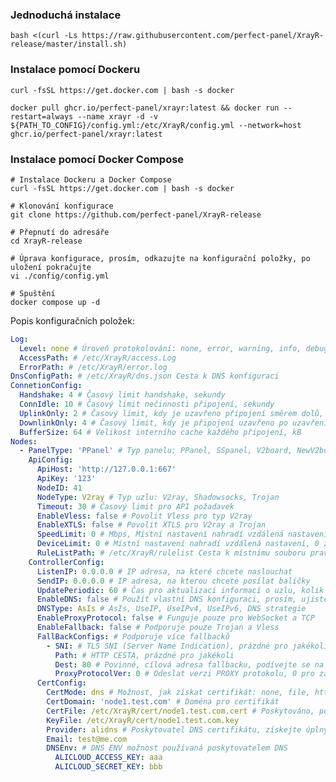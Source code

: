 ### Jednoduchá instalace

```shell
bash <(curl -Ls https://raw.githubusercontent.com/perfect-panel/XrayR-release/master/install.sh)
```

### Instalace pomocí Dockeru

```
curl -fsSL https://get.docker.com | bash -s docker

docker pull ghcr.io/perfect-panel/xrayr:latest && docker run --restart=always --name xrayr -d -v ${PATH_TO_CONFIG}/config.yml:/etc/XrayR/config.yml --network=host ghcr.io/perfect-panel/xrayr:latest
```

### Instalace pomocí Docker Compose

```
# Instalace Dockeru a Docker Compose
curl -fsSL https://get.docker.com | bash -s docker

# Klonování konfigurace
git clone https://github.com/perfect-panel/XrayR-release

# Přepnutí do adresáře
cd XrayR-release

# Úprava konfigurace, prosím, odkazujte na konfigurační položky, po uložení pokračujte
vi ./config/config.yml

# Spuštění
docker compose up -d
```

Popis konfiguračních položek:

```yaml
Log:
  Level: none # Úroveň protokolování: none, error, warning, info, debug
  AccessPath: # /etc/XrayR/access.Log
  ErrorPath: # /etc/XrayR/error.log
DnsConfigPath: # /etc/XrayR/dns.json Cesta k DNS konfiguraci
ConnetionConfig:
  Handshake: 4 # Časový limit handshake, sekundy
  ConnIdle: 10 # Časový limit nečinnosti připojení, sekundy
  UplinkOnly: 2 # Časový limit, kdy je uzavřeno připojení směrem dolů, sekundy
  DownlinkOnly: 4 # Časový limit, kdy je připojení uzavřeno po uzavření směru nahoru, sekundy
  BufferSize: 64 # Velikost interního cache každého připojení, kB
Nodes:
  - PanelType: 'PPanel' # Typ panelu: PPanel, SSpanel, V2board, NewV2board, PMpanel, Proxypanel, V2RaySocks
    ApiConfig:
      ApiHost: 'http://127.0.0.1:667'
      ApiKey: '123'
      NodeID: 41
      NodeType: V2ray # Typ uzlu: V2ray, Shadowsocks, Trojan
      Timeout: 30 # Časový limit pro API požadavek
      EnableVless: false # Povolit Vless pro typ V2ray
      EnableXTLS: false # Povolit XTLS pro V2ray a Trojan
      SpeedLimit: 0 # Mbps, Místní nastavení nahradí vzdálená nastavení, 0 znamená zakázat
      DeviceLimit: 0 # Místní nastavení nahradí vzdálená nastavení, 0 znamená zakázat
      RuleListPath: # /etc/XrayR/rulelist Cesta k místnímu souboru pravidel
    ControllerConfig:
      ListenIP: 0.0.0.0 # IP adresa, na které chcete naslouchat
      SendIP: 0.0.0.0 # IP adresa, na kterou chcete posílat balíčky
      UpdatePeriodic: 60 # Čas pro aktualizaci informací o uzlu, kolik sekund.
      EnableDNS: false # Použít vlastní DNS konfiguraci, prosím, ujistěte se, že máte správně nastavený dns.json
      DNSType: AsIs # AsIs, UseIP, UseIPv4, UseIPv6, DNS strategie
      EnableProxyProtocol: false # Funguje pouze pro WebSocket a TCP
      EnableFallback: false # Podporuje pouze Trojan a Vless
      FallBackConfigs: # Podporuje více fallbacků
        - SNI: # TLS SNI (Server Name Indication), prázdné pro jakékoli
          Path: # HTTP CESTA, prázdné pro jakékoli
          Dest: 80 # Povinné, cílová adresa fallbacku, podívejte se na https://xtls.github.io/config/fallback/ pro podrobnosti.
          ProxyProtocolVer: 0 # Odeslat verzi PROXY protokolu, 0 pro zakázání
      CertConfig:
        CertMode: dns # Možnost, jak získat certifikát: none, file, http, dns. Výběr "none" trvale zakáže konfiguraci tls.
        CertDomain: 'node1.test.com' # Doména pro certifikát
        CertFile: /etc/XrayR/cert/node1.test.com.cert # Poskytováno, pokud je CertMode soubor
        KeyFile: /etc/XrayR/cert/node1.test.com.key
        Provider: alidns # Poskytovatel DNS certifikátu, získejte úplný seznam podporovaných zde: https://go-acme.github.io/lego/dns/
        Email: test@me.com
        DNSEnv: # DNS ENV možnost používaná poskytovatelem DNS
          ALICLOUD_ACCESS_KEY: aaa
          ALICLOUD_SECRET_KEY: bbb
```


<Giscus />

